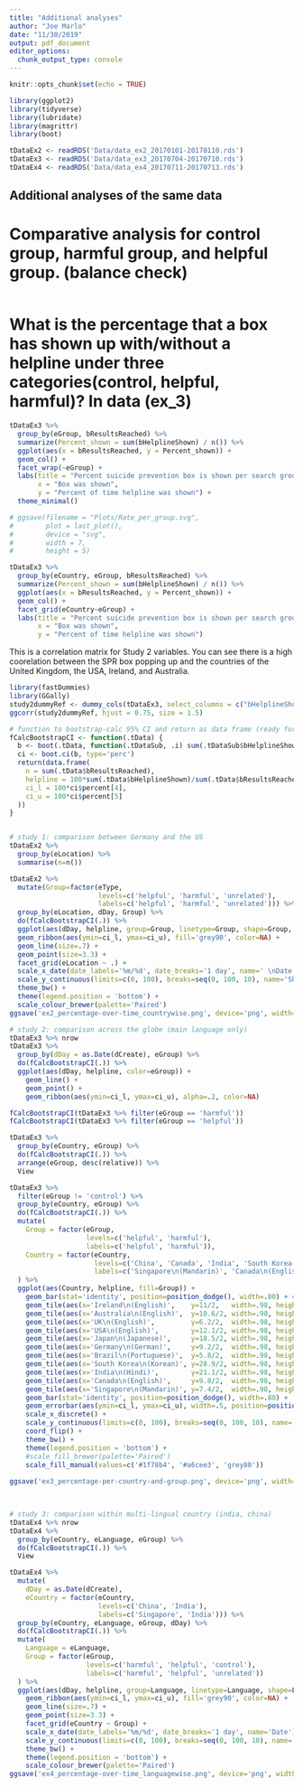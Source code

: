 ```yaml
---
title: "Additional analyses"
author: "Joe Marlo"
date: "11/30/2019"
output: pdf_document
editor_options: 
  chunk_output_type: console
---
```


```r
knitr::opts_chunk$set(echo = TRUE)

library(ggplot2)
library(tidyverse)
library(lubridate)
library(magrittr)
library(boot)

tDataEx2 <- readRDS('Data/data_ex2_20170101-20170110.rds')
tDataEx3 <- readRDS('Data/data_ex3_20170704-20170710.rds')
tDataEx4 <- readRDS('Data/data_ex4_20170711-20170713.rds')

```

## Additional analyses of the same data


# Comparative analysis for control group, harmful group, and helpful group. (balance check)

```r

```


# What is the percentage that a box has shown up with/without a helpline under three categories(control, helpful, harmful)?  In data (ex_3) 

```r
tDataEx3 %>%
  group_by(eGroup, bResultsReached) %>%
  summarize(Percent_shown = sum(bHelplineShown) / n()) %>%
  ggplot(aes(x = bResultsReached, y = Percent_shown)) +
  geom_col() +
  facet_wrap(~eGroup) +
  labs(title = "Percent suicide prevention box is shown per search group",
       x = "Box was shown",
       y = "Percent of time helpline was shown") +
  theme_minimal()

# ggsave(filename = "Plots/Rate_per_group.svg",
#        plot = last_plot(),
#        device = "svg",
#        width = 7,
#        height = 5)

tDataEx3 %>%
  group_by(eCountry, eGroup, bResultsReached) %>%
  summarize(Percent_shown = sum(bHelplineShown) / n()) %>%
  ggplot(aes(x = bResultsReached, y = Percent_shown)) +
  geom_col() +
  facet_grid(eCountry~eGroup) +
  labs(title = "Percent suicide prevention box is shown per search group and country",
       x = "Box was shown",
       y = "Percent of time helpline was shown")
```



This is a correlation matrix for Study 2 variables. You can see there is a high coorelation between the SPR box popping up and the countries of the United Kingdom, the USA, Ireland, and Australia.   

```r
library(fastDummies)
library(GGally)
study2dummyRef <- dummy_cols(tDataEx3, select_columns = c("bHelplineShown", "eLanguage", "eCountry", "eGroup"), remove_first_dummy = TRUE)
ggcorr(study2dummyRef, hjust = 0.75, size = 1.5)
```



```r

# function to bootstrap-calc 95% CI and return as data frame (ready for dplyr)
fCalcBootstrapCI <- function(.tData) {
  b <- boot(.tData, function(.tDataSub, .i) sum(.tDataSub$bHelplineShown[.i])/sum(.tDataSub$bResultsReached[.i]), 1000)
  ci <- boot.ci(b, type='perc')
  return(data.frame(
    n = sum(.tData$bResultsReached),
    helpline = 100*sum(.tData$bHelplineShown)/sum(.tData$bResultsReached),
    ci_l = 100*ci$percent[4],
    ci_u = 100*ci$percent[5]
  ))
}


# study 1: comparison between Germany and the US
tDataEx2 %>% 
  group_by(eLocation) %>%
  summarise(n=n())

tDataEx2 %>%
  mutate(Group=factor(eType,
                      levels=c('helpful', 'harmful', 'unrelated'),
                      labels=c('helpful', 'harmful', 'unrelated'))) %>%
  group_by(eLocation, dDay, Group) %>%
  do(fCalcBootstrapCI(.)) %>%
  ggplot(aes(dDay, helpline, group=Group, linetype=Group, shape=Group, fill=Group, color=Group)) +
  geom_ribbon(aes(ymin=ci_l, ymax=ci_u), fill='grey90', color=NA) +
  geom_line(size=.7) +
  geom_point(size=3.3) +
  facet_grid(eLocation ~ .) +
  scale_x_date(date_labels='%m/%d', date_breaks='1 day', name=' \nDate') +
  scale_y_continuous(limits=c(0, 100), breaks=seq(0, 100, 10), name='Share of results displaying the suicide prevention result [%]\n ') +
  theme_bw() +
  theme(legend.position = 'bottom') +
  scale_colour_brewer(palette='Paired')
ggsave('ex2_percentage-over-time_countrywise.png', device='png', width=10)

# study 2: comparison across the globe (main language only)
tDataEx3 %>% nrow
tDataEx3 %>%
  group_by(dDay = as.Date(dCreate), eGroup) %>%
  do(fCalcBootstrapCI(.)) %>%
  ggplot(aes(dDay, helpline, color=eGroup)) +
    geom_line() +
    geom_point() +
    geom_ribbon(aes(ymin=ci_l, ymax=ci_u), alpha=.2, color=NA)

fCalcBootstrapCI(tDataEx3 %>% filter(eGroup == 'harmful'))
fCalcBootstrapCI(tDataEx3 %>% filter(eGroup == 'helpful'))

tDataEx3 %>%
  group_by(eCountry, eGroup) %>%
  do(fCalcBootstrapCI(.)) %>%
  arrange(eGroup, desc(relative)) %>%
  View

tDataEx3 %>%
  filter(eGroup != 'control') %>%
  group_by(eCountry, eGroup) %>%
  do(fCalcBootstrapCI(.)) %>%
  mutate(
    Group = factor(eGroup, 
                   levels=c('helpful', 'harmful'),
                   labels=c('helpful', 'harmful')),
    Country = factor(eCountry,
                     levels=c('China', 'Canada', 'India', 'South Korea', 'Brazil', 'Germany', 'Japan', 'USA', 'UK', 'Australia', 'Ireland'),
                     labels=c('Singapore\n(Mandarin)', 'Canada\n(English)', 'India\n(Hindi)', 'South Korea\n(Korean)', 'Brazil\n(Portuguese)', 'Germany\n(German)', 'Japan\n(Japanese)', 'USA\n(English)', 'UK\n(English)', 'Australia\n(English)', 'Ireland\n(English)'))
  ) %>%
  ggplot(aes(Country, helpline, fill=Group)) +
    geom_bar(stat='identity', position=position_dodge(), width=.80) + #geom_bar doppelt, um Reihenfolge festzusetzen
    geom_tile(aes(x='Ireland\n(English)',    y=11/2,   width=.98, height=11, fill='suicide rate per 100,000 inhabitants'), inherit.aes=F, show.legend=T) +
    geom_tile(aes(x='Australia\n(English)',  y=10.6/2, width=.98, height=10.6, fill='suicide rate per 100,000 inhabitants'), inherit.aes=F, show.legend=T) +
    geom_tile(aes(x='UK\n(English)',         y=6.2/2,  width=.98, height=6.2, fill='suicide rate per 100,000 inhabitants'), inherit.aes=F, show.legend=T) +
    geom_tile(aes(x='USA\n(English)',        y=12.1/2, width=.98, height=12.1, fill='suicide rate per 100,000 inhabitants'), inherit.aes=F, show.legend=T) +
    geom_tile(aes(x='Japan\n(Japanese)',     y=18.5/2, width=.98, height=18.5, fill='suicide rate per 100,000 inhabitants'), inherit.aes=F, show.legend=T) +
    geom_tile(aes(x='Germany\n(German)',     y=9.2/2,  width=.98, height=9.2, fill='suicide rate per 100,000 inhabitants'), inherit.aes=F, show.legend=T) +
    geom_tile(aes(x='Brazil\n(Portuguese)',  y=5.8/2,  width=.98, height=5.8, fill='suicide rate per 100,000 inhabitants'), inherit.aes=F, show.legend=T) +
    geom_tile(aes(x='South Korea\n(Korean)', y=28.9/2, width=.98, height=28.9, fill='suicide rate per 100,000 inhabitants'), inherit.aes=F, show.legend=T) +
    geom_tile(aes(x='India\n(Hindi)',        y=21.1/2, width=.98, height=21.1, fill='suicide rate per 100,000 inhabitants'), inherit.aes=F, show.legend=T) +
    geom_tile(aes(x='Canada\n(English)',     y=9.8/2,  width=.98, height=9.8, fill='suicide rate per 100,000 inhabitants'), inherit.aes=F, show.legend=T) +
    geom_tile(aes(x='Singapore\n(Mandarin)', y=7.4/2,  width=.98, height=7.4, fill='suicide rate per 100,000 inhabitants'), inherit.aes=F, show.legend=T) +
    geom_bar(stat='identity', position=position_dodge(), width=.80) +
    geom_errorbar(aes(ymin=ci_l, ymax=ci_u), width=.5, position=position_dodge(.9)) +
    scale_x_discrete() +
    scale_y_continuous(limits=c(0, 100), breaks=seq(0, 100, 10), name=' \nShare of results displaying the suicide prevention result [%]') +
    coord_flip() +
    theme_bw() +
    theme(legend.position = 'bottom') +
    #scale_fill_brewer(palette='Paired')
    scale_fill_manual(values=c('#1f78b4', '#a6cee3', 'grey80'))
  
ggsave('ex3_percentage-per-country-and-group.png', device='png', width=10)
  


# study 3: comparison within multi-lingual country (india, china)
tDataEx4 %>% nrow
tDataEx4 %>%
  group_by(eCountry, eLanguage, eGroup) %>%
  do(fCalcBootstrapCI(.)) %>%
  View

tDataEx4 %>%
  mutate(
    dDay = as.Date(dCreate),
    eCountry = factor(eCountry,
                      levels=c('China', 'India'),
                      labels=c('Singapore', 'India'))) %>%
  group_by(eCountry, eLanguage, eGroup, dDay) %>%
  do(fCalcBootstrapCI(.)) %>%
  mutate(
    Language = eLanguage,
    Group = factor(eGroup, 
                   levels=c('harmful', 'helpful', 'control'),
                   labels=c('harmful', 'helpful', 'unrelated'))
  ) %>%
  ggplot(aes(dDay, helpline, group=Language, linetype=Language, shape=Language, fill=Language, color=Language)) +
    geom_ribbon(aes(ymin=ci_l, ymax=ci_u), fill='grey90', color=NA) +
    geom_line(size=.7) +
    geom_point(size=3.3) +
    facet_grid(eCountry ~ Group) +
    scale_x_date(date_labels='%m/%d', date_breaks='1 day', name='Date') +
    scale_y_continuous(limits=c(0, 100), breaks=seq(0, 100, 10), name='Share of results displaying the suicide prevention result [%]\n ') +
    theme_bw() +
    theme(legend.position = 'bottom') +
    scale_colour_brewer(palette='Paired')
ggsave('ex4_percentage-over-time_languagewise.png', device='png', width=10)
```

